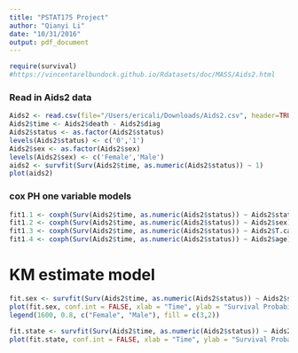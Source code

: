 ```yaml
---
title: "PSTAT175 Project"
author: "Qianyi Li"
date: "10/31/2016"
output: pdf_document
---
```


```r
require(survival)
#https://vincentarelbundock.github.io/Rdatasets/doc/MASS/Aids2.html
```

### Read in Aids2 data
```r
Aids2 <- read.csv(file="/Users/ericali/Downloads/Aids2.csv", header=TRUE, sep = ',')
Aids2$time <- Aids2$death - Aids2$diag
Aids2$status <- as.factor(Aids2$status)
levels(Aids2$status) <- c('0','1')
Aids2$sex <- as.factor(Aids2$sex)
levels(Aids2$sex) <- c('Female','Male')
aids2 <- survfit(Surv(Aids2$time, as.numeric(Aids2$status)) ~ 1)
plot(aids2)
```

### cox PH one variable models
```r
fit1.1 <- coxph(Surv(Aids2$time, as.numeric(Aids2$status)) ~ Aids2$state)
fit1.2 <- coxph(Surv(Aids2$time, as.numeric(Aids2$status)) ~ Aids2$sex)
fit1.3 <- coxph(Surv(Aids2$time, as.numeric(Aids2$status)) ~ Aids2$T.categ)
fit1.4 <- coxph(Surv(Aids2$time, as.numeric(Aids2$status)) ~ Aids2$age)
```

# KM estimate model
```r
fit.sex <- survfit(Surv(Aids2$time, as.numeric(Aids2$status)) ~ Aids2$sex)
plot(fit.sex, conf.int = FALSE, xlab = "Time", ylab = "Survival Probability", col=c(3,2))
legend(1600, 0.8, c("Female", "Male"), fill = c(3,2))

fit.state <- survfit(Surv(Aids2$time, as.numeric(Aids2$status)) ~ Aids2$state)
plot(fit.state, conf.int = FALSE, xlab = "Time", ylab = "Survival Probability", col=c(3,2,1))

```
